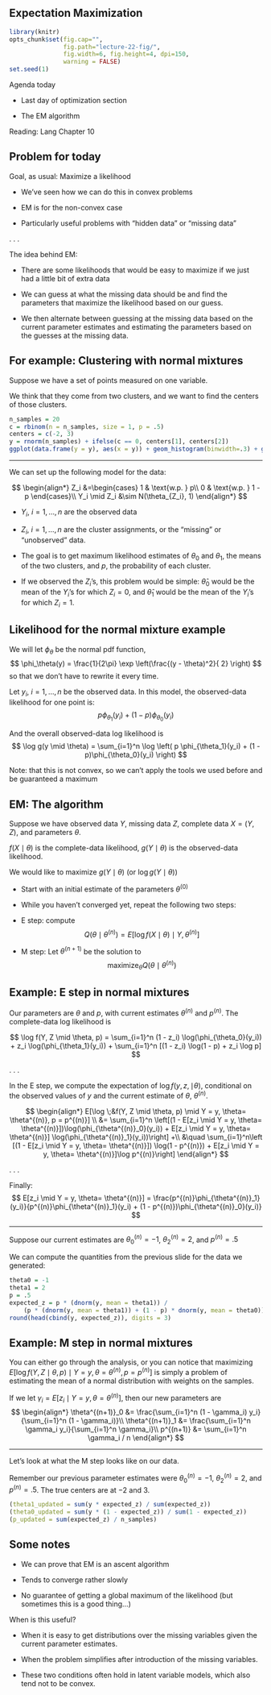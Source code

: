 ## Expectation Maximization

```r
library(knitr)
opts_chunk$set(fig.cap="",
               fig.path="lecture-22-fig/",
               fig.width=6, fig.height=4, dpi=150,
               warning = FALSE)
set.seed(1)
```


Agenda today

- Last day of optimization section

- The EM algorithm

Reading: Lang Chapter 10

## Problem for today

Goal, as usual: Maximize a likelihood

- We've seen how we can do this in convex problems

- EM is for the non-convex case

- Particularly useful problems with "hidden data" or "missing data"

. . .

The idea behind EM:

- There are some likelihoods that would be easy to maximize if we just had a little bit of extra data

- We can guess at what the missing data should be and find the parameters that maximize the likelihood based on our guess.

- We then alternate between guessing at the missing data based on the current parameter estimates and estimating the parameters based on the guesses at the missing data.


## For example: Clustering with normal mixtures

Suppose we have a set of points measured on one variable.

We think that they come from two clusters, and we want to find the centers of those clusters.

```r
n_samples = 20
c = rbinom(n = n_samples, size = 1, p = .5)
centers = c(-2, 3)
y = rnorm(n_samples) + ifelse(c == 0, centers[1], centers[2])
ggplot(data.frame(y = y), aes(x = y)) + geom_histogram(binwidth=.3) + geom_rug()
```

-----

We can set up the following model for the data:

$$
\begin{align*}
Z_i &=\begin{cases}
1 & \text{w.p. } p\\
0 & \text{w.p. } 1 - p
\end{cases}\\
Y_i \mid Z_i &\sim N(\theta_{Z_i}, 1)
\end{align*}
$$

- $Y_i$, $i = 1,\ldots, n$ are the observed data

- $Z_i$, $i = 1,\ldots, n$ are the cluster assignments, or the "missing" or "unobserved" data.

- The goal is to get maximum likelihood estimates of $\theta_0$ and $\theta_1$, the means of the two clusters, and $p$, the probability of each cluster.

- If we observed the $Z_i$'s, this problem would be simple: $\hat \theta_0$ would be the mean of the $Y_i$'s for which $Z_i = 0$, and $\hat \theta_1$ would be the mean of the $Y_i$'s for which $Z_i = 1$.

## Likelihood for the normal mixture example

We will let $\phi_\theta$ be the normal pdf function, 
$$
\phi_\theta(y) = \frac{1}{2\pi} \exp \left(\frac{(y - \theta)^2}{ 2} \right) 
$$
so that we don't have to rewrite it every time.


Let $y_i$, $i = 1,\ldots, n$ be the observed data. In this model, the observed-data likelihood for one point is:
$$
p \phi_{\theta_1}(y_i) + (1 -p)\phi_{\theta_0}(y_i)
$$

And the overall observed-data log likelihood is
$$
\log g(y \mid \theta) = \sum_{i=1}^n \log \left( p \phi_{\theta_1}(y_i) + (1 -p)\phi_{\theta_0}(y_i) \right)
$$

Note: that this is not convex, so we can't apply the tools we used before and be guaranteed a maximum



## EM: The algorithm

Suppose we have observed data $Y$, missing data $Z$, complete data $X = (Y, Z)$, and parameters $\theta$.

$f(X\mid \theta)$ is the complete-data likelihood, $g(Y \mid \theta)$ is the observed-data likelihood.

We would like to maximize $g(Y \mid \theta)$ (or $\log g(Y \mid \theta)$)

- Start with an initial estimate of the parameters $\theta^{(0)}$

- While you haven't converged yet, repeat the following two steps:

- E step: compute
$$
Q(\theta \mid \theta^{(n)}) = E[\log f(X \mid \theta) \mid Y, \theta^{(n)}]
$$

- M step: Let $\theta^{(n+1)}$ be the solution to
$$
\text{maximize}_\theta Q(\theta \mid \theta^{(n)})
$$

## Example: E step in normal mixtures

Our parameters are $\theta$ and $p$, with current estimates $\theta^{(n)}$ and $p^{(n)}$. The complete-data log likelihood is

$$
\log f(Y, Z \mid \theta, p) = \sum_{i=1}^n (1 - z_i) \log(\phi_{\theta_0}(y_i)) + z_i \log(\phi_{\theta_1}(y_i)) + \sum_{i=1}^n [(1 - z_i) \log(1 - p) + z_i \log p]
$$

. . .

In the E step, we compute the expectation of $\log f(y, z, \mid \theta)$, conditional on the observed values of $y$ and the current estimate of $\theta$, $\theta^{(n)}$.

$$
\begin{align*}
E[\log \;&f(Y, Z \mid \theta, p)  \mid Y = y, \theta= \theta^{(n)}, p = p^{(n)}] \\
&= \sum_{i=1}^n \left[(1 - E[z_i \mid Y = y, \theta= \theta^{(n)}])\log(\phi_{\theta^{(n)}_0}(y_i)) + E[z_i \mid  Y = y, \theta= \theta^{(n)}] \log(\phi_{\theta^{(n)}_1}(y_i))\right] +\\
&\quad  \sum_{i=1}^n\left [(1 - E[z_i \mid Y = y, \theta= \theta^{(n)}]) \log(1 - p^{(n)}) + E[z_i \mid Y = y, \theta= \theta^{(n)}]\log p^{(n)}\right]
\end{align*}
$$

. . .

Finally:
$$
E[z_i \mid Y = y, \theta= \theta^{(n)}]  = \frac{p^{(n)}\phi_{\theta^{(n)}_1}(y_i)}{p^{(n)}\phi_{\theta^{(n)}_1}(y_i) + (1 - p^{(n)})\phi_{\theta^{(n)}_0}(y_i)}
$$

-----

Suppose our current estimates are $\theta_0^{(n)} = -1$, $\theta_2^{(n)} = 2$, and $p^{(n)} = .5$

We can compute the quantities from the previous slide for the data we generated:
```r
theta0 = -1
theta1 = 2
p = .5
expected_z = p * (dnorm(y, mean = theta1)) /
    (p * (dnorm(y, mean = theta1)) + (1 - p) * dnorm(y, mean = theta0))
round(head(cbind(y, expected_z)), digits = 3)
```


## Example: M step in normal mixtures

You can either go through the analysis, or you can notice that maximizing $E[\log f(Y, Z \mid \theta, p)  \mid Y = y, \theta = \theta^{(n)}, p = p^{(n)}]$ is simply a problem of estimating the mean of a normal distribution with weights on the samples.

If we let $\gamma_i = E[z_i \mid Y = y, \theta= \theta^{(n)}]$, then our new parameters are
$$
\begin{align*}
\theta^{(n+1)}_0 &= \frac{\sum_{i=1}^n (1 - \gamma_i) y_i}{\sum_{i=1}^n (1 - \gamma_i)}\\
\theta^{(n+1)}_1 &= \frac{\sum_{i=1}^n \gamma_i y_i}{\sum_{i=1}^n \gamma_i}\\
p^{(n+1)} &= \sum_{i=1}^n \gamma_i / n
\end{align*}
$$

-----

Let's look at what the M step looks like on our data.

Remember our previous parameter estimates were $\theta_0^{(n)} = -1$, $\theta_2^{(n)} = 2$, and $p^{(n)} = .5$. The true centers are at $-2$ and $3$.

```r
(theta1_updated = sum(y * expected_z) / sum(expected_z))
(theta0_updated = sum(y * (1 - expected_z)) / sum(1 - expected_z))
(p_updated = sum(expected_z) / n_samples)
```

## Some notes

- We can prove that EM is an ascent algorithm

- Tends to converge rather slowly

- No guarantee of getting a global maximum of the likelihood (but sometimes this is a good thing...)


When is this useful?

- When it is easy to get distributions over the missing variables given the current parameter estimates.

- When the problem simplifies after introduction of the missing variables.

- These two conditions often hold in latent variable models, which also tend not to be convex.

